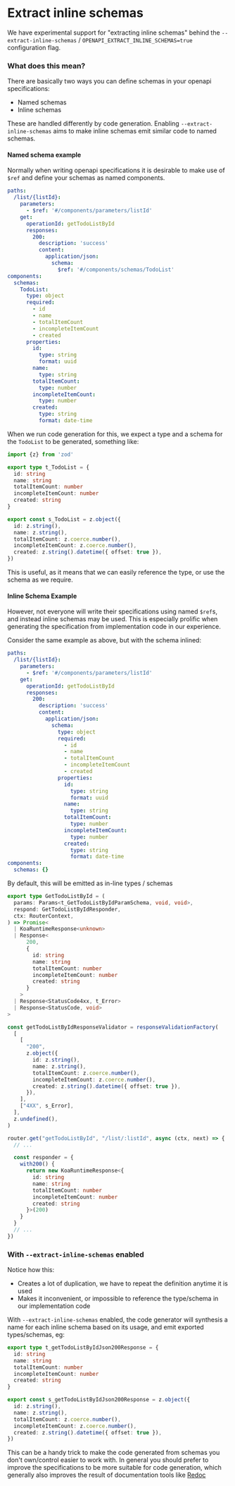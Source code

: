 # Extract inline schemas

We have experimental support for "extracting inline schemas" behind the
`--extract-inline-schemas` / `OPENAPI_EXTRACT_INLINE_SCHEMAS=true` configuration flag.

### What does this mean?
There are basically two ways you can define schemas in your openapi specifications:
- Named schemas
- Inline schemas

These are handled differently by code generation. Enabling `--extract-inline-schemas` aims to
make inline schemas emit similar code to named schemas.

#### Named schema example
Normally when writing openapi specifications it is desirable to make use of `$ref` and define your schemas as named
components.

```yaml
paths:
  /list/{listId}:
    parameters:
      - $ref: '#/components/parameters/listId'
    get:
      operationId: getTodoListById
      responses:
        200:
          description: 'success'
          content:
            application/json:
              schema:
                $ref: '#/components/schemas/TodoList'
components:
  schemas:
    TodoList:
      type: object
      required:
        - id
        - name
        - totalItemCount
        - incompleteItemCount
        - created
      properties:
        id:
          type: string
          format: uuid
        name:
          type: string
        totalItemCount:
          type: number
        incompleteItemCount:
          type: number
        created:
          type: string
          format: date-time
```

When we run code generation for this, we expect a type and a schema for the `TodoList` to be generated, something like:

```typescript
import {z} from 'zod'

export type t_TodoList = {
  id: string
  name: string
  totalItemCount: number
  incompleteItemCount: number
  created: string
}

export const s_TodoList = z.object({
  id: z.string(),
  name: z.string(),
  totalItemCount: z.coerce.number(),
  incompleteItemCount: z.coerce.number(),
  created: z.string().datetime({ offset: true }),
})
```

This is useful, as it means that we can easily reference the type, or use the schema as we require.

#### Inline Schema Example

However, not everyone will write their specifications using named `$ref`s, and instead inline schemas may be used.
This is especially prolific when generating the specification from implementation code in our experience.

Consider the same example as above, but with the schema inlined:
```yaml
paths:
  /list/{listId}:
    parameters:
      - $ref: '#/components/parameters/listId'
    get:
      operationId: getTodoListById
      responses:
        200:
          description: 'success'
          content:
            application/json:
              schema:
                type: object
                required:
                  - id
                  - name
                  - totalItemCount
                  - incompleteItemCount
                  - created
                properties:
                  id:
                    type: string
                    format: uuid
                  name:
                    type: string
                  totalItemCount:
                    type: number
                  incompleteItemCount:
                    type: number
                  created:
                    type: string
                    format: date-time
components:
  schemas: {}
```

By default, this will be emitted as in-line types / schemas
```typescript
export type GetTodoListById = (
  params: Params<t_GetTodoListByIdParamSchema, void, void>,
  respond: GetTodoListByIdResponder,
  ctx: RouterContext,
) => Promise<
  | KoaRuntimeResponse<unknown>
  | Response<
      200,
      {
        id: string
        name: string
        totalItemCount: number
        incompleteItemCount: number
        created: string
      }
    >
  | Response<StatusCode4xx, t_Error>
  | Response<StatusCode, void>
>

const getTodoListByIdResponseValidator = responseValidationFactory(
  [
    [
      "200",
      z.object({
        id: z.string(),
        name: z.string(),
        totalItemCount: z.coerce.number(),
        incompleteItemCount: z.coerce.number(),
        created: z.string().datetime({ offset: true }),
      }),
    ],
    ["4XX", s_Error],
  ],
  z.undefined(),
)

router.get("getTodoListById", "/list/:listId", async (ctx, next) => {
  // ...

  const responder = {
    with200() {
      return new KoaRuntimeResponse<{
        id: string
        name: string
        totalItemCount: number
        incompleteItemCount: number
        created: string
      }>(200)
    }
  }
  // ...
})
```

### With `--extract-inline-schemas` enabled
Notice how this:
- Creates a lot of duplication, we have to repeat the definition anytime it is used
- Makes it inconvenient, or impossible to reference the type/schema in our implementation code

With `--extract-inline-schemas` enabled, the code generator will synthesis a name for each inline schema based on
its usage, and emit exported types/schemas, eg:

```typescript
export type t_getTodoListByIdJson200Response = {
  id: string
  name: string
  totalItemCount: number
  incompleteItemCount: number
  created: string
}

export const s_getTodoListByIdJson200Response = z.object({
  id: z.string(),
  name: z.string(),
  totalItemCount: z.coerce.number(),
  incompleteItemCount: z.coerce.number(),
  created: z.string().datetime({ offset: true }),
})
```

This can be a handy trick to make the code generated from schemas you don't own/control easier to work with. In general
you should prefer to improve the specifications to be more suitable for code generation, which generally also improves
the result of documentation tools like [Redoc](https://github.com/Redocly/redoc)
